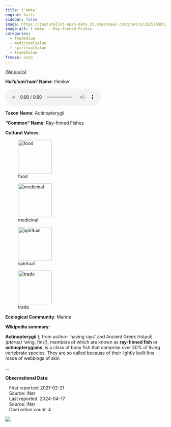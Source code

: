 ```yaml
---
title: t'emkw'
engine: knitr
sidebar: false
image: https://inaturalist-open-data.s3.amazonaws.com/photos/252526503/medium.jpg
image-alt: t'emkw' - Ray-finned Fishes
categories:
  - foodValue
  - medicinalValue
  - spiritualValue
  - tradeValue
freeze: auto
---
```


<div role="img" class="imerss-photo" style="background-image: url(https://inaturalist-open-data.s3.amazonaws.com/photos/252526503/medium.jpg)" 
 alt="t'emkw' - Ray-finned Fishes">
 <a href="https://www.inaturalist.org/taxa/47178" target="_blank" class="taxonDisplay-iNat-extern">iNaturalist<span class="external-link"></span></a>
</div>

**Hul'q'umi'num' Name**: t'emkw'

<audio controls>
  <source src="../../NA" type="audio/mpeg">
</audio>

**Taxon Name**: Actinopterygii

**"Common" Name**: Ray-finned Fishes

**Cultural Values**:

:::{layout-nrow=1}
![food](/files/food.svg){width=106px}

![medicinal](/files/medicinal.svg){width=106px}

![spiritual](/files/spiritual.svg){width=106px}

![trade](/files/trade.svg){width=106px}
:::

**Ecological Community**: Marine

**Wikipedia summary**:
<p class="mw-empty-elt">

</p>

<p><b>Actinopterygii</b> (<span></span>; from <i> <i lang="mul">actino-</i></i>&#160;'having rays' and Ancient Greek <i> </i><span lang="grc">πτέρυξ</span><i> (ptérux)</i>&#160;'wing, fins'), members of which are known as <b>ray-finned fish</b> or <b>actinopterygians</b>, is a class of bony fish that comprise over 50% of living vertebrate species. They are so called because of their lightly built fins made of webbings of skin</p>...

**Observational Data**:

|    First reported: 2021-02-21

|    Source: iNat

|    Last reported: 2024-04-17

|    Source: iNat

|    Obervation count: 4

![](community_dist.png)
